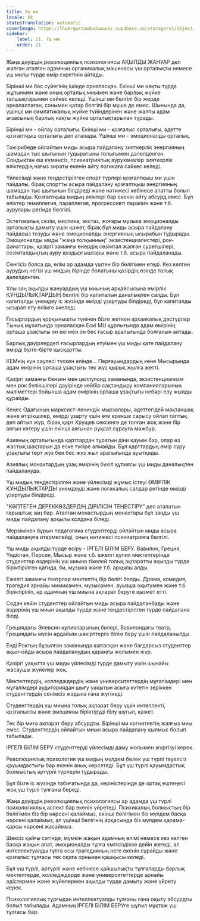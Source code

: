 ```yaml
---
title: Үш ми
locale: kk
statusTranslation: automatic
coverImage: https://lhvmrqwrcowdvduuaukz.supabase.co/storage/v1/object/public/strapi-uploads/small_cover-educacion-fundamental.webp-2d51a7828a2b1309555be27f7e2a61a0.webp
sidebar:
    label: 21. Үш ми
    order: 21
---
```

Жаңа дәуірдің революциялық психологиясы АҚЫЛДЫ ЖАНУАР деп жалған аталған адамның органикалық машинасы үш орталықты немесе үш милы түрде өмір сүретінін айтады.

Бірінші ми бас сүйегінің ішінде орналасқан. Екінші ми нақты түрде жұлынмен және оның орталық миымен және барлық жүйке талшықтарымен сәйкес келеді. Үшінші ми белгілі бір жерде орналаспаған, сонымен қатар белгілі бір мүше де емес. Шынында да, үшінші ми симпатикалық жүйке түйіндерінен және жалпы адам ағзасының барлық нақты жүйке орталықтарынан тұрады.

Бірінші ми - ойлау орталығы. Екінші ми - қозғалыс орталығы, әдетте қозғалтқыш орталығы деп аталады. Үшінші ми - эмоционалды орталық.

Тәжірибеде ойлайтын миды асыра пайдалану зияткерлік энергияның шамадан тыс шығынын тудыратыны толығымен дәлелденген. Сондықтан еш күмәнсіз, психиатриялық ауруханалар зияткерлік өліктердің нағыз зираты екенін айту логикаға сәйкес келеді.

Үйлесімді және теңдестірілген спорт түрлері қозғалтқыш ми үшін пайдалы, бірақ спортты асыра пайдалану қозғалтқыш энергияның шамадан тыс шығынын білдіреді және нәтижесі көбінесе апатты болып табылады. Қозғалтқыш мидың өліктері бар екенін айту абсурд емес. Бұл өліктер гемиплегия, параплегия, прогрессивті паралич және т.б. аурулары ретінде белгілі.

Эстетикалық сезім, мистика, экстаз, жоғары музыка эмоционалды орталықты дамыту үшін қажет, бірақ бұл миды асыра пайдалану пайдасыз тозуды және эмоционалды энергияның ысырабын тудырады. Эмоционалды миды "жаңа толқынның" экзистенциалистері, рок-фанаттары, қазіргі заманғы өнердің сезімтал жалған суретшілері, сезімталдықтың ауру қоздырғыштары және т.б. асыра пайдаланады.

Сенгісіз болса да, өлім әр адамда үштен бір бөлігімен өтеді. Кез келген аурудың негізі үш мидың бірінде болатыны қазірдің өзінде толық дәлелденген.

Ұлы заң ақылды жануардың үш миының әрқайсысына өмірлік ҚҰНДЫЛЫҚТАРДЫҢ белгілі бір капиталын даналықпен салды. Бұл капиталды үнемдеу іс жүзінде өмірді ұзартуды білдіреді, бұл капиталды ысырап ету өлімге әкеледі.

Ғасырлардың қорқынышты түнінен бізге жеткен архаикалық дәстүрлер Тынық мұхитында орналасқан Ескі MU құрлығында адам өмірінің орташа ұзақтығы он екі мен он бес ғасыр аралығында болғанын айтады.

Барлық дәуірлердегі ғасырлардың өтуімен үш миды қате пайдалану өмірді бірте-бірте қысқартты.

КЕМнің күн сәулесі түскен елінде... Перғауындардың көне Мысырында адам өмірінің орташа ұзақтығы тек жүз қырық жылға жетті.

Қазіргі заманғы бензин мен целлулоид заманында, экзистенциализм мен рок бүлікшілері дәуірінде кейбір сақтандыру компанияларының мәліметтері бойынша адам өмірінің орташа ұзақтығы небәрі елу жылды құрайды.

Кеңес Одағының марксист-лениндік мырзалары, әдеттегідей мақтаншақ және өтірікшілер, өмірді ұзарту үшін өте ерекше сарысу ойлап таптық деп айтып жүр, бірақ қарт Хрущев сексенге де толған жоқ және бір аяғын көтеру үшін екінші аяғынан рұқсат сұрауға мәжбүр.

Азияның орталығында қарттардан тұратын діни қауым бар, олар өз жастық шақтарын да еске түсіре алмайды. Бұл қарттардың өмір сүру ұзақтығы төрт жүз бен бес жүз жыл аралығында ауытқиды.

Азиялық монахтардың ұзақ өмірінің бүкіл құпиясы үш миды даналықпен пайдалануда.

Үш мидың теңдестірілген және үйлесімді жұмыс істеуі ӨМІРЛІК ҚҰНДЫЛЫҚТАРДЫ үнемдеуді және логикалық салдар ретінде өмірді ұзартуды білдіреді.

"КӨПТЕГЕН ДЕРЕККӨЗДЕРДІҢ ДІРІЛІСІН ТЕҢЕСТІРУ" деп аталатын ғарыштық заң бар. Аталған монастырдың монахтары бұл заңды үш миды пайдалану арқылы қолдана біледі.

Мерзімінен бұрын педагогика студенттерді ойлайтын миды асыра пайдалануға итермелейді, оның нәтижесі психиатрияға белгілі.

Үш миды ақылды түрде өсіру - ІРГЕЛІ БІЛІМ БЕРУ. Вавилон, Греция, Үндістан, Персия, Мысыр және т.б. ежелгі құпия мектептерінде студенттер өздерінің үш миына тікелей толық ақпаратты ақылды түрде біріктірілген қағида, би, музыка және т.б. арқылы алды.

Ежелгі заманғы театрлар мектептің бір бөлігі болды. Драма, комедия, трагедия арнайы мимикамен, музыкамен, ауызша оқытумен және т.б. біріктіріліп, әр адамның үш миына ақпарат беруге қызмет етті.

Содан кейін студенттер ойлайтын миды асыра пайдаланбады және өздерінің үш миын ақылды түрде және теңдестірілген түрде пайдалана білді.

Грециядағы Элевсин құпияларының билері, Вавилондағы театр, Грециядағы мүсін әрдайым шәкірттерге білім беру үшін пайдаланылды.

Енді Роктың бұзылған заманында шатасқан және бағдарсыз студенттер ақыл-ойды асыра пайдаланудың қараңғы жолымен жүр.

Қазіргі уақытта үш миды үйлесімді түрде дамыту үшін шынайы жасаушы жүйелер жоқ.

Мектептердің, колледждердің және университеттердің мұғалімдері мен мұғалімдері аудиториядан шығу уақытын асыға күтетін зеріккен студенттердің сенімсіз жадына ғана жүгінеді.

Студенттердің үш миына толық ақпарат беру үшін интеллекті, қозғалысты және эмоцияны біріктіруді білу шұғыл, қажет.

Тек бір миға ақпарат беру абсурдты. Бірінші ми когнитивтің жалғыз миы емес. Студенттердің ойлайтын миын асыра пайдалану қылмыс болып табылады.

ІРГЕЛІ БІЛІМ БЕРУ студенттерді үйлесімді даму жолымен жүргізуі керек.

Революциялық психология үш мидың мүлдем бөлек үш түрлі тәуелсіз қауымдастығы бар екенін анық көрсетеді. Бұл үш түрлі қауымдастық болмыстың әртүрлі түрлерін тудырады.

Бұл бізге іс жүзінде табиғатында да, көріністерінде де ортақ ештеңесі жоқ үш түрлі тұлғаны береді.

Жаңа дәуірдің революциялық психологиясы әр адамда үш түрлі психологиялық аспект бар екенін үйретеді. Психикалық болмыстың бір бөлігімен біз бір нәрсені қалаймыз, екінші бөлігімен біз мүлдем басқа нәрсені қалаймыз, ал үшінші бөлігінің арқасында біз мүлдем қарама-қарсы нәрсені жасаймыз.

Шексіз қайғы сәтінде, мүмкін жақын адамның өлімі немесе кез келген басқа жақын апат, эмоционалды тұлға үмітсіздікке дейін жетеді, ал интеллектуалды тұлға осы трагедияның неге екенін сұрайды және қозғалыс тұлғасы тек оқиға орнынан қашқысы келеді.

Бұл үш түрлі, әртүрлі және көбінесе қайшылықты тұлғаларды барлық мектептерде, колледждерде және университеттерде арнайы әдістермен және жүйелермен ақылды түрде дамыту және үйрету керек.

Психологиялық тұрғыдан интеллектуалды тұлғаны ғана оқыту абсурдты болып табылады. Адамның ІРГЕЛІ БІЛІМ БЕРУге шұғыл мұқтаж үш тұлғасы бар.

